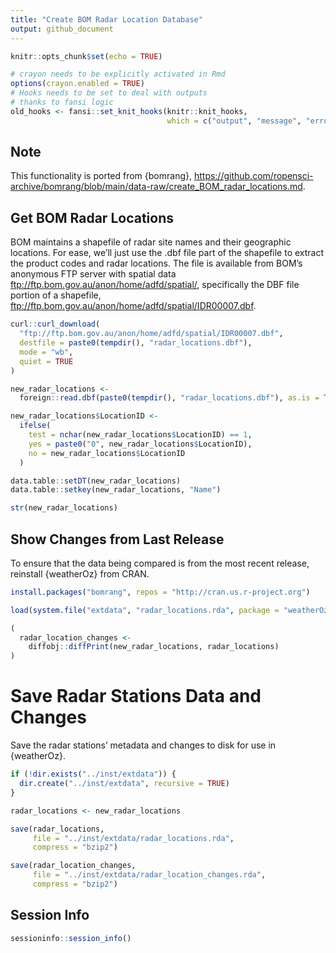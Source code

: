 ```yaml
---
title: "Create BOM Radar Location Database"
output: github_document
---
```


```r
knitr::opts_chunk$set(echo = TRUE)
```

```r
# crayon needs to be explicitly activated in Rmd
options(crayon.enabled = TRUE)
# Hooks needs to be set to deal with outputs
# thanks to fansi logic
old_hooks <- fansi::set_knit_hooks(knitr::knit_hooks, 
                                   which = c("output", "message", "error"))
```

## Note

This functionality is ported from {bomrang}, 
<https://github.com/ropensci-archive/bomrang/blob/main/data-raw/create_BOM_radar_locations.md>.

## Get BOM Radar Locations

BOM maintains a shapefile of radar site names and their geographic locations.
For ease, we'll just use the .dbf file part of the shapefile to extract the product codes and radar locations.
The file is available from BOM's anonymous FTP server with spatial data <ftp://ftp.bom.gov.au/anon/home/adfd/spatial/>, specifically the DBF file portion of a shapefile, 
<ftp://ftp.bom.gov.au/anon/home/adfd/spatial/IDR00007.dbf>.

```r
curl::curl_download(
  "ftp://ftp.bom.gov.au/anon/home/adfd/spatial/IDR00007.dbf",
  destfile = paste0(tempdir(), "radar_locations.dbf"),
  mode = "wb",
  quiet = TRUE
)

new_radar_locations <-
  foreign::read.dbf(paste0(tempdir(), "radar_locations.dbf"), as.is = TRUE)

new_radar_locations$LocationID <-
  ifelse(
    test = nchar(new_radar_locations$LocationID) == 1,
    yes = paste0("0", new_radar_locations$LocationID),
    no = new_radar_locations$LocationID
  )

data.table::setDT(new_radar_locations)
data.table::setkey(new_radar_locations, "Name")

str(new_radar_locations)
```

## Show Changes from Last Release

To ensure that the data being compared is from the most recent release, reinstall {weatherOz} from CRAN.

```r
install.packages("bomrang", repos = "http://cran.us.r-project.org")

load(system.file("extdata", "radar_locations.rda", package = "weatherOz"))

(
  radar_location_changes <-
    diffobj::diffPrint(new_radar_locations, radar_locations)
)
```

# Save Radar Stations Data and Changes

Save the radar stations' metadata and changes to disk for use in {weatherOz}.

```r
if (!dir.exists("../inst/extdata")) {
  dir.create("../inst/extdata", recursive = TRUE)
}

radar_locations <- new_radar_locations

save(radar_locations,
     file = "../inst/extdata/radar_locations.rda",
     compress = "bzip2")

save(radar_location_changes,
     file = "../inst/extdata/radar_location_changes.rda",
     compress = "bzip2")
```

## Session Info
```r
sessioninfo::session_info()
```
